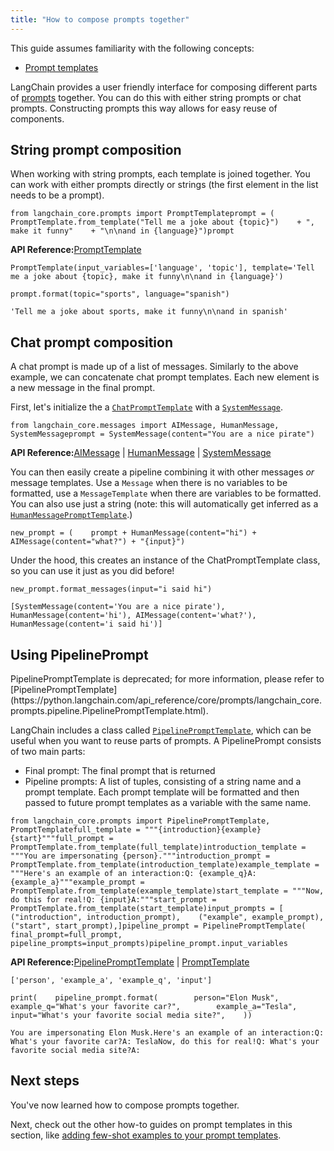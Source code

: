 ```yaml
---
title: "How to compose prompts together"
---
```


<Info>
  This guide assumes familiarity with the following concepts:

  * [Prompt templates](/src/oss/concepts/prompt_templates)
</Info>

LangChain provides a user friendly interface for composing different parts of [prompts](/src/oss/concepts/prompt_templates) together. You can do this with either string prompts or chat prompts. Constructing prompts this way allows for easy reuse of components.

## String prompt composition

When working with string prompts, each template is joined together. You can work with either prompts directly or strings (the first element in the list needs to be a prompt).

```
from langchain_core.prompts import PromptTemplateprompt = (    PromptTemplate.from_template("Tell me a joke about {topic}")    + ", make it funny"    + "\n\nand in {language}")prompt
```

**API Reference:**[PromptTemplate](https://python.langchain.com/api_reference/core/prompts/langchain_core.prompts.prompt.PromptTemplate.html)

```
PromptTemplate(input_variables=['language', 'topic'], template='Tell me a joke about {topic}, make it funny\n\nand in {language}')
```

```
prompt.format(topic="sports", language="spanish")
```

```
'Tell me a joke about sports, make it funny\n\nand in spanish'
```

## Chat prompt composition

A chat prompt is made up of a list of messages. Similarly to the above example, we can concatenate chat prompt templates. Each new element is a new message in the final prompt.

First, let's initialize the a [`ChatPromptTemplate`](https://python.langchain.com/api_reference/core/prompts/langchain_core.prompts.chat.ChatPromptTemplate.html) with a [`SystemMessage`](https://python.langchain.com/api_reference/core/messages/langchain_core.messages.system.SystemMessage.html).

```
from langchain_core.messages import AIMessage, HumanMessage, SystemMessageprompt = SystemMessage(content="You are a nice pirate")
```

**API Reference:**[AIMessage](https://python.langchain.com/api_reference/core/messages/langchain_core.messages.ai.AIMessage.html) | [HumanMessage](https://python.langchain.com/api_reference/core/messages/langchain_core.messages.human.HumanMessage.html) | [SystemMessage](https://python.langchain.com/api_reference/core/messages/langchain_core.messages.system.SystemMessage.html)

You can then easily create a pipeline combining it with other messages *or* message templates. Use a `Message` when there is no variables to be formatted, use a `MessageTemplate` when there are variables to be formatted. You can also use just a string (note: this will automatically get inferred as a [`HumanMessagePromptTemplate`](https://python.langchain.com/api_reference/core/prompts/langchain_core.prompts.chat.HumanMessagePromptTemplate.html).)

```
new_prompt = (    prompt + HumanMessage(content="hi") + AIMessage(content="what?") + "{input}")
```

Under the hood, this creates an instance of the ChatPromptTemplate class, so you can use it just as you did before!

```
new_prompt.format_messages(input="i said hi")
```

```
[SystemMessage(content='You are a nice pirate'), HumanMessage(content='hi'), AIMessage(content='what?'), HumanMessage(content='i said hi')]
```

## Using PipelinePrompt

<Warning>
  PipelinePromptTemplate is deprecated; for more information, please refer to [PipelinePromptTemplate](https://python.langchain.com/api_reference/core/prompts/langchain_core.prompts.pipeline.PipelinePromptTemplate.html).
</Warning>

LangChain includes a class called [`PipelinePromptTemplate`](https://python.langchain.com/api_reference/core/prompts/langchain_core.prompts.pipeline.PipelinePromptTemplate.html), which can be useful when you want to reuse parts of prompts. A PipelinePrompt consists of two main parts:

* Final prompt: The final prompt that is returned
* Pipeline prompts: A list of tuples, consisting of a string name and a prompt template. Each prompt template will be formatted and then passed to future prompt templates as a variable with the same name.

```
from langchain_core.prompts import PipelinePromptTemplate, PromptTemplatefull_template = """{introduction}{example}{start}"""full_prompt = PromptTemplate.from_template(full_template)introduction_template = """You are impersonating {person}."""introduction_prompt = PromptTemplate.from_template(introduction_template)example_template = """Here's an example of an interaction:Q: {example_q}A: {example_a}"""example_prompt = PromptTemplate.from_template(example_template)start_template = """Now, do this for real!Q: {input}A:"""start_prompt = PromptTemplate.from_template(start_template)input_prompts = [    ("introduction", introduction_prompt),    ("example", example_prompt),    ("start", start_prompt),]pipeline_prompt = PipelinePromptTemplate(    final_prompt=full_prompt, pipeline_prompts=input_prompts)pipeline_prompt.input_variables
```

**API Reference:**[PipelinePromptTemplate](https://python.langchain.com/api_reference/core/prompts/langchain_core.prompts.pipeline.PipelinePromptTemplate.html) | [PromptTemplate](https://python.langchain.com/api_reference/core/prompts/langchain_core.prompts.prompt.PromptTemplate.html)

```
['person', 'example_a', 'example_q', 'input']
```

```
print(    pipeline_prompt.format(        person="Elon Musk",        example_q="What's your favorite car?",        example_a="Tesla",        input="What's your favorite social media site?",    ))
```

```
You are impersonating Elon Musk.Here's an example of an interaction:Q: What's your favorite car?A: TeslaNow, do this for real!Q: What's your favorite social media site?A:
```

## Next steps

You've now learned how to compose prompts together.

Next, check out the other how-to guides on prompt templates in this section, like [adding few-shot examples to your prompt templates](/src/oss/how_to/few_shot_examples_chat).
